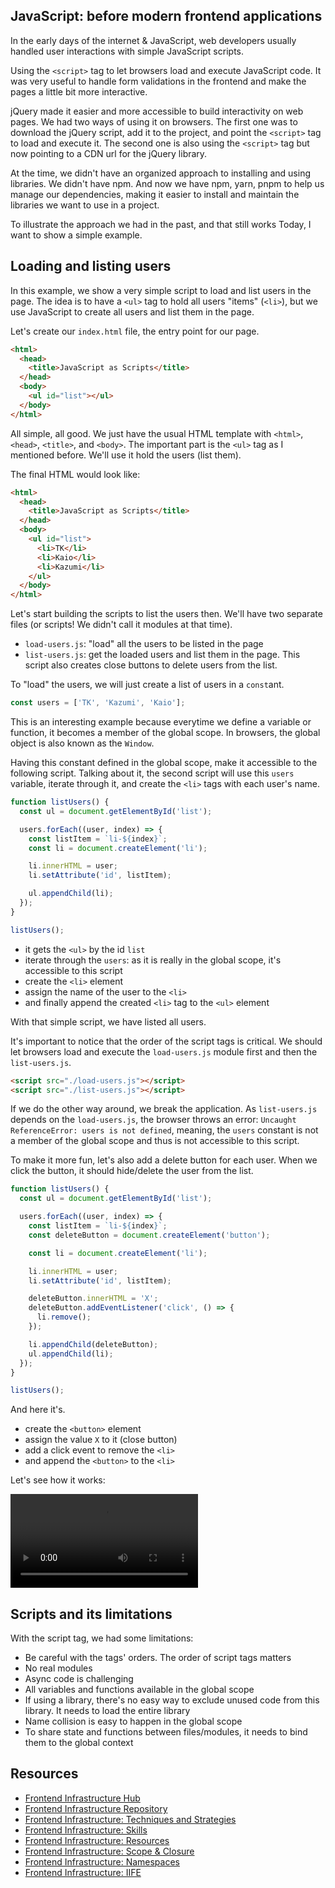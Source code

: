 <SmoothRender>

## JavaScript: before modern frontend applications

In the early days of the internet & JavaScript, web developers usually handled user interactions with simple JavaScript scripts.

Using the `<script>` tag to let browsers load and execute JavaScript code. It was very useful to handle form validations in the frontend and make the pages a little bit more interactive.

jQuery made it easier and more accessible to build interactivity on web pages. We had two ways of using it on browsers. The first one was to download the jQuery script, add it to the project, and point the `<script>` tag to load and execute it. The second one is also using the `<script>` tag but now pointing to a CDN url for the jQuery library.

At the time, we didn't have an organized approach to installing and using libraries. We didn't have npm. And now we have npm, yarn, pnpm to help us manage our dependencies, making it easier to install and maintain the libraries we want to use in a project.

To illustrate the approach we had in the past, and that still works Today, I want to show a simple example.

## Loading and listing users

In this example, we show a very simple script to load and list users in the page. The idea is to have a `<ul>` tag to hold all users "items" (`<li>`), but we use JavaScript to create all users and list them in the page.

Let's create our `index.html` file, the entry point for our page.

```html
<html>
  <head>
    <title>JavaScript as Scripts</title>
  </head>
  <body>
    <ul id="list"></ul>
  </body>
</html>
```

All simple, all good. We just have the usual HTML template with `<html>`, `<head>`, `<title>`, and `<body>`. The important part is the `<ul>` tag as I mentioned before. We'll use it hold the users (list them).

The final HTML would look like:

```html
<html>
  <head>
    <title>JavaScript as Scripts</title>
  </head>
  <body>
    <ul id="list">
      <li>TK</li>
      <li>Kaio</li>
      <li>Kazumi</li>
    </ul>
  </body>
</html>
```

Let's start building the scripts to list the users then. We'll have two separate files (or scripts! We didn't call it modules at that time).

- `load-users.js`: "load" all the users to be listed in the page
- `list-users.js`: get the loaded users and list them in the page. This script also creates close buttons to delete users from the list.

To "load" the users, we will just create a list of users in a `const`ant.

```javascript
const users = ['TK', 'Kazumi', 'Kaio'];
```

This is an interesting example because everytime we define a variable or function, it becomes a member of the global scope. In browsers, the global object is also known as the `Window`.

Having this constant defined in the global scope, make it accessible to the following script. Talking about it, the second script will use this `users` variable, iterate through it, and create the `<li>` tags with each user's name.

```javascript
function listUsers() {
  const ul = document.getElementById('list');

  users.forEach((user, index) => {
    const listItem = `li-${index}`;
    const li = document.createElement('li');

    li.innerHTML = user;
    li.setAttribute('id', listItem);

    ul.appendChild(li);
  });
}

listUsers();
```

- it gets the `<ul>` by the id `list`
- iterate through the `users`: as it is really in the global scope, it's accessible to this script
- create the `<li>` element
- assign the name of the user to the `<li>`
- and finally append the created `<li>` tag to the `<ul>` element

With that simple script, we have listed all users.

It's important to notice that the order of the script tags is critical. We should let browsers load and execute the `load-users.js` module first and then the `list-users.js`.

```html
<script src="./load-users.js"></script>
<script src="./list-users.js"></script>
```

If we do the other way around, we break the application. As `list-users.js` depends on the `load-users.js`, the browser throws an error: `Uncaught ReferenceError: users is not defined`, meaning, the `users` constant is not a member of the global scope and thus is not accessible to this script.

To make it more fun, let's also add a delete button for each user. When we click the button, it should hide/delete the user from the list.

```javascript
function listUsers() {
  const ul = document.getElementById('list');

  users.forEach((user, index) => {
    const listItem = `li-${index}`;
    const deleteButton = document.createElement('button');

    const li = document.createElement('li');

    li.innerHTML = user;
    li.setAttribute('id', listItem);

    deleteButton.innerHTML = 'X';
    deleteButton.addEventListener('click', () => {
      li.remove();
    });

    li.appendChild(deleteButton);
    ul.appendChild(li);
  });
}

listUsers();
```

And here it's.

- create the `<button>` element
- assign the value `X` to it (close button)
- add a click event to remove the `<li>`
- and append the `<button>` to the `<li>`

Let's see how it works:

<div style={{ margin: 'auto', textAlign: 'center' }}>
  <video
    class="lazy"
    controls="true"
    allowfullscreen="true"
    style={{ width: '100%' }}
  >
    <source
      src="/series/frontend-infrastructure/list-users.mov"
      type="video/mp4"
    />
  </video>
</div>

## Scripts and its limitations

With the script tag, we had some limitations:

- Be careful with the tags' orders. The order of script tags matters
- No real modules
- Async code is challenging
- All variables and functions available in the global scope
- If using a library, there's no easy way to exclude unused code from this library. It needs to load the entire library
- Name collision is easy to happen in the global scope
- To share state and functions between files/modules, it needs to bind them to the global context

## Resources

- [Frontend Infrastructure Hub](/frontend-infrastructure)
- [Frontend Infrastructure Repository](https://github.com/imteekay/frontend-infrastructure)
- [Frontend Infrastructure: Techniques and Strategies](/series/frontend-infrastructure/techniques-and-strategies)
- [Frontend Infrastructure: Skills](/series/frontend-infrastructure/skills)
- [Frontend Infrastructure: Resources](/series/frontend-infrastructure/resources)
- [Frontend Infrastructure: Scope & Closure](/series/frontend-infrastructure/scope-and-closure)
- [Frontend Infrastructure: Namespaces](/series/frontend-infrastructure/namespaces)
- [Frontend Infrastructure: IIFE](/series/frontend-infrastructure/iife-immediately-invoked-function-expression)

</SmoothRender>
